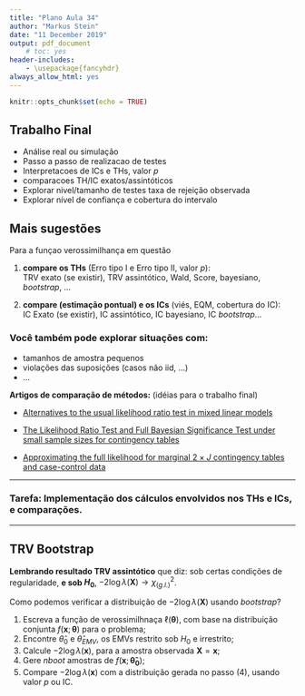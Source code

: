 ```yaml
---
title: "Plano Aula 34"
author: "Markus Stein"
date: "11 December 2019"
output: pdf_document
    # toc: yes
header-includes:
    - \usepackage{fancyhdr}
always_allow_html: yes
---
```

\addtolength{\headheight}{1.0cm} 
\pagestyle{fancyplain} 
\rhead{\includegraphics[height=1.5cm]{Logo-40-anos-estatistica.png}}
\lhead{\includegraphics[height=1.5cm]{logoIME60.jpg}}
\chead{UNIVERSIDADE FEDERAL DO RIO GRANDE DO SUL \\
INSTITUTO DE MATEMÁTICA E ESTATÍSTICA \\
DEPARTAMENTO DE ESTATÍSTICA \\
\vspace{0.3cm}
MAT02026 - INFERÊNCIA B - 2019/2
}
\renewcommand{\headrulewidth}{0pt} 


```r
knitr::opts_chunk$set(echo = TRUE)
```

## Trabalho Final
* Análise real ou simulação
* Passo a passo de realizacao de testes
* Interpretacoes de ICs e THs, valor *p*
* comparacoes TH/IC exatos/assintóticos
* Explorar nivel/tamanho de testes taxa de rejeição observada
* Explorar nível de confiança e cobertura do intervalo

\vspace{0.5cm}

## Mais sugestões
Para a funçao verossimilhança em questão

1. **compare os THs** (Erro tipo I e Erro tipo II, valor *p*):  
TRV exato (se existir), TRV assintótico, Wald, Score, bayesiano, *bootstrap*, ...

2. **compare (estimação pontual) e os ICs** (viés, EQM, cobertura do IC):  
IC Exato (se existir), IC assintótico, IC bayesiano, IC *bootstrap*...  

\vspace{0.5cm}

### Você também pode explorar situações com:
* tamanhos de amostra pequenos
* violações das suposições (casos não iid, ...)
* ...

\vspace{0.5cm}


<!-- pagina thomas - intervalos -->
<!-- https://notstatschat.rbind.io/2019/06/11/confidence-intervals-not-a-very-strong-property/ -->
<!-- https://notstatschat.rbind.io/2019/06/20/wald-score-lrt-the-picture/ -->

<!-- - writing design -->
<!-- - EM algorithm - git project and rmd; -->
<!-- - SES -->
<!-- - InfB -->
<!--   - marcar sala -->

<!-- ### Distribuição Categórica (Multinoulli) e Multinomial -->
<!-- Seja $\boldsymbol{I} = (I_1, \ldots, I_k)$, tal que $I_i$  uma a. a. de $\boldsymbol{I} \sim \textit{Categórica}(\boldsymbol{\pi})$, em que $$, ou $\boldsymbol{X} \sim Multinoulli(\boldsymbol{\pi})$, ou $\boldsymbol{X} \sim Multinomial(1, \boldsymbol{\pi})$, então sua f.m.p. é dada por -->
<!-- $$P({\boldsymbol{X} = \boldsymbol{x}}) = \pi_1^ \pi_k$$ -->
<!-- ou -->


\vspace{0.5cm}

**Artigos de comparação de métodos:** (idéias para o trabalho final)

* [Alternatives to the usual likelihood ratio test in mixed linear models](https://www.sciencedirect.com/science/article/pii/S0167947313002880?via%3Dihub)

* [The Likelihood Ratio Test and Full Bayesian Significance Test under small sample sizes for contingency tables](https://arxiv.org/abs/1611.08862)

* [Approximating the full likelihood for marginal $2 \times J$ contingency tables and case-control data](http://www.isi2015.ibge.gov.br/components/com_users/views/registration/tmpl/media/uploadedFiles/paper/2562/1140/OR-B08-P7-S.pdf)

<!-- aula 30.... exercício lista 6... -->

<!-- http://fisher.stats.uwo.ca/faculty/kulperger/SS3858/ -->

\vspace{1cm}

***
### Tarefa: Implementação dos cálculos envolvidos nos THs e ICs, e comparações.
***


## TRV Bootstrap
**Lembrando resultado TRV assintótico** que diz: sob certas condições de regularidade, **e sob $H_0$**, $-2 \log \lambda(\boldsymbol{X}) \rightarrow \chi^2_{(g.l.)}$.

\vspace{0.5cm}

Como podemos verificar a distribuição de $-2 \log \lambda(\boldsymbol{X})$ usando *bootstrap*?

1. Escreva a função de verossimilhnaça  $\ell(\boldsymbol{\theta})$, com base na distribuição conjunta $f(\boldsymbol{x}; \boldsymbol{\theta})$ para o problema;
2. Encontre $\hat \theta_0$ e $\hat \theta_{EMV}$, os EMVs restrito sob $H_0$ e irrestrito;
3. Calcule $-2 \log \lambda(\boldsymbol{x})$, para a amostra observada $\boldsymbol{X} = \boldsymbol{x}$;
4. Gere $nboot$ amostras de $f \left( \boldsymbol{x}; \boldsymbol{\hat \theta_0} \right)$;
5. Compare $-2 \log \lambda(\boldsymbol{x})$ com a distribuição gerada no passo (4), usando valor *p* ou IC.
